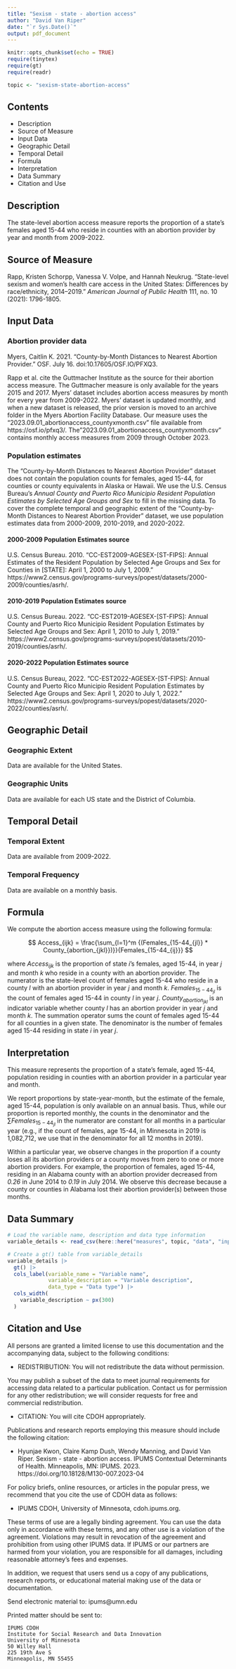 ```yaml
---
title: "Sexism - state - abortion access"
author: "David Van Riper"
date: "`r Sys.Date()`"
output: pdf_document
---
```


```r
knitr::opts_chunk$set(echo = TRUE)
require(tinytex)
require(gt)
require(readr)

topic <- "sexism-state-abortion-access"
```

## Contents
* Description
* Source of Measure
* Input Data
* Geographic Detail
* Temporal Detail
* Formula
* Interpretation
* Data Summary
* Citation and Use

## Description
The state-level abortion access measure reports the proportion of a state's females aged 15-44 who reside in counties with an abortion provider by year and month from 2009-2022. 

## Source of Measure
Rapp, Kristen Schorpp, Vanessa V. Volpe, and Hannah Neukrug. "State-level sexism and women’s health care access in the United States: Differences by race/ethnicity, 2014–2019." _American Journal of Public Health_ 111, no. 10 (2021): 1796-1805.

## Input Data
### Abortion provider data
Myers, Caitlin K. 2021. “County-by-Month Distances to Nearest Abortion Provider.” OSF. July 16. doi:10.17605/OSF.IO/PFXQ3.

Rapp et al. cite the Guttmacher Institute as the source for their abortion access measure. The Guttmacher measure is only available for the years 2015 and 2017. Myers' dataset includes abortion access measures by month for every year from 2009-2022. Myers' dataset is updated monthly, and when a new dataset is released, the prior version is moved to an archive folder in the Myers Abortion Facility Database. Our measure uses the "2023.09.01_abortionaccess_countyxmonth.csv" file available from https://osf.io/pfxq3/. The"2023.09.01_abortionaccess_countyxmonth.csv" contains monthly access measures from 2009 through October 2023. 

### Population estimates
The "County-by-Month Distances to Nearest Abortion Provider" dataset does not contain the population counts for females, aged 15-44, for counties or county equivalents in Alaska or Hawaii. We use the U.S. Census Bureau's _Annual County and Puerto Rico Municipio Resident Population Estimates by Selected Age Groups and Sex_ to fill in the missing data. To cover the complete temporal and geographic extent of the "County-by-Month Distances to Nearest Abortion Provider" dataset, we use population estimates data from 2000-2009, 2010-2019, and 2020-2022.

#### 2000-2009 Population Estimates source
U.S. Census Bureau. 2010. "CC-EST2009-AGESEX-[ST-FIPS]: Annual Estimates of the Resident Population by Selected Age Groups and Sex for Counties in [STATE]: April 1, 2000 to July 1, 2009." https://www2.census.gov/programs-surveys/popest/datasets/2000-2009/counties/asrh/.

#### 2010-2019 Population Estimates source 
U.S. Census Bureau. 2022. "CC-EST2019-AGESEX-[ST-FIPS]: Annual County and Puerto Rico Municipio Resident Population Estimates by Selected Age Groups and Sex: April 1, 2010 to July 1, 2019." https://www2.census.gov/programs-surveys/popest/datasets/2010-2019/counties/asrh/.

#### 2020-2022 Population Estimates source
U.S. Census Bureau, 2022. "CC-EST2022-AGESEX-[ST-FIPS]: Annual County and Puerto Rico Municipio Resident Population Estimates by Selected Age Groups and Sex: April 1, 2020 to July 1, 2022." https://www2.census.gov/programs-surveys/popest/datasets/2020-2022/counties/asrh/. 

## Geographic Detail

### Geographic Extent
Data are available for the United States.

### Geographic Units
Data are available for each US state and the District of Columbia. 

## Temporal Detail

### Temporal Extent
Data are available from 2009-2022. 

### Temporal Frequency
Data are available on a monthly basis. 

## Formula 
We compute the abortion access measure using the following formula:
  
$$
  Access_{ijk}  = \frac{\sum_{l=1}^m {(Females_{15-44_{jl}} * County_{abortion_{jkl}})}}{Females_{15-44_{ij}}} 
$$
  
where $Access_{ijk}$ is the proportion of state $i$'s females, aged 15-44, in year $j$ and month $k$ who reside in a county with an abortion provider. The numerator is the state-level count of females aged 15-44 who reside in a county $l$ with an abortion provider in year $j$ and month $k$. $Females_{15-44_{jl}}$ is the count of females aged 15-44 in county $l$ in year $j$.  $County_{abortion_{jkl}}$ is an indicator variable whether county $l$ has an abortion provider in year $j$ and month $k$. The summation operator sums the count of females aged 15-44 for all counties in a given state. The denominator is the number of females aged 15-44 residing in state $i$ in year $j$.

## Interpretation
This measure represents the proportion of a state's female, aged 15-44, population residing in counties with an abortion provider in a particular year and month. 

We report proportions by state-year-month, but the estimate of the female, aged 15-44, population is only available on an annual basis. Thus, while our proportion is reported monthly, the counts in the denominator and the $\sum{Females_{15-44_{jl}}}$ in the numerator are constant for all months in a particular year (e.g., if the count of females, age 15-44, in Minnesota in 2019 is 1,082,712, we use that in the denominator for all 12 months in 2019). 

Within a particular year, we observe changes in the proportion if a county loses all its abortion providers or a county moves from zero to one or more abortion providers. For example, the proportion of females, aged 15-44, residing in an Alabama county with an abortion provider decreased from _0.26_ in June 2014 to _0.19_ in July 2014. We observe this decrease because a county or counties in Alabama lost their abortion provider(s) between those months.       

## Data Summary
```r
# Load the variable name, description and data type information
variable_details <- read_csv(here::here("measures", topic, "data", "input", "variable_descriptions.csv"))

# Create a gt() table from variable_details
variable_details |> 
  gt() |> 
  cols_label(variable_name = "Variable name",
             variable_description = "Variable description",
             data_type = "Data type") |> 
  cols_width(
    variable_description ~ px(300)
  )
```
  
## Citation and Use
  All persons are granted a limited license to use this documentation and the
accompanying data, subject to the following conditions:
  
  * REDISTRIBUTION: You will not redistribute the data without permission.

You may publish a subset of the data to meet journal requirements for accessing 
data related to a particular publication. Contact us for permission for any other 
redistribution; we will consider requests for free and commercial redistribution.

* CITATION: You will cite CDOH appropriately.

Publications and research reports employing this measure should include the following citation:
  
  * Hyunjae Kwon, Claire Kamp Dush, Wendy Manning, and David Van Riper. Sexism - state - abortion access. IPUMS Contextual Determinants of Health. Minneapolis, MN: IPUMS. 2023. https://doi.org/10.18128/M130-007.2023-04

For policy briefs, online resources, or articles in the popular press, we recommend that you cite the use of CDOH data as follows:
  
  * IPUMS CDOH, University of Minnesota, cdoh.ipums.org.

These terms of use are a legally binding agreement. You can use the data only in 
accordance with these terms, and any other use is a violation of the agreement. 
Violations may result in revocation of the agreement and prohibition from using other 
IPUMS data. If IPUMS or our partners are harmed from your violation, you are 
responsible for all damages, including reasonable attorney's fees and expenses.
        
In addition, we request that users send us a copy of any publications, research
reports, or educational material making use of the data or documentation.

Send electronic material to: ipums@umn.edu

Printed matter should be sent to:

    IPUMS CDOH
    Institute for Social Research and Data Innovation
    University of Minnesota
    50 Willey Hall
    225 19th Ave S
    Minneapolis, MN 55455